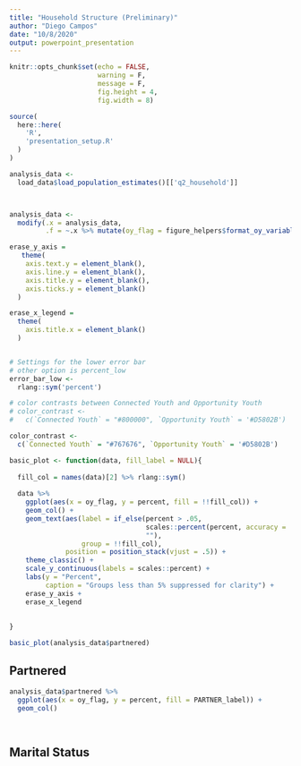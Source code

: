 ```yaml
---
title: "Household Structure (Preliminary)"
author: "Diego Campos"
date: "10/8/2020"
output: powerpoint_presentation
---
```


```r
knitr::opts_chunk$set(echo = FALSE, 
                      warning = F, 
                      message = F, 
                      fig.height = 4, 
                      fig.width = 8)
```

```r

source(
  here::here(
    'R', 
    'presentation_setup.R'
  )
)


```

```r

analysis_data <- 
  load_data$load_population_estimates()[['q2_household']]




```

```r
analysis_data <- 
  modify(.x = analysis_data, 
         .f = ~.x %>% mutate(oy_flag = figure_helpers$format_oy_variable(oy_flag)))

erase_y_axis = 
   theme(
    axis.text.y = element_blank(), 
    axis.line.y = element_blank(), 
    axis.title.y = element_blank(), 
    axis.ticks.y = element_blank()
  )

erase_x_legend = 
  theme(
    axis.title.x = element_blank()
  )


# Settings for the lower error bar
# other option is percent_low
error_bar_low <- 
  rlang::sym('percent')

# color contrasts between Connected Youth and Opportunity Youth
# color_contrast <- 
#   c(`Connected Youth` = "#800000", `Opportunity Youth` = '#D5802B')

color_contrast <- 
  c(`Connected Youth` = "#767676", `Opportunity Youth` = '#D5802B')
```

```r
basic_plot <- function(data, fill_label = NULL){
  
  fill_col = names(data)[2] %>% rlang::sym()
  
  data %>% 
    ggplot(aes(x = oy_flag, y = percent, fill = !!fill_col)) + 
    geom_col() + 
    geom_text(aes(label = if_else(percent > .05, 
                                  scales::percent(percent, accuracy = .1), 
                                  ""), 
                  group = !!fill_col), 
              position = position_stack(vjust = .5)) +
    theme_classic() + 
    scale_y_continuous(labels = scales::percent) + 
    labs(y = "Percent", 
         caption = "Groups less than 5% suppressed for clarity") + 
    erase_y_axis + 
    erase_x_legend
    
    
}


```

```r
basic_plot(analysis_data$partnered)
```



## Partnered

```r

analysis_data$partnered %>% 
  ggplot(aes(x = oy_flag, y = percent, fill = PARTNER_label)) + 
  geom_col()
  



```

## Marital Status
```r

```


